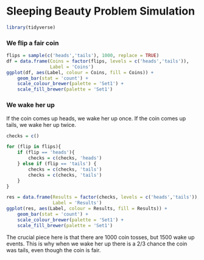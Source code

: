 Sleeping Beauty Problem Simulation
==================================

```r
library(tidyverse)
```

### We flip a fair coin

```r
flips = sample(c('heads','tails'), 1000, replace = TRUE)
df = data.frame(Coins = factor(flips, levels = c('heads','tails')), 
                Label = 'Coins')
ggplot(df, aes(Label, colour = Coins, fill = Coins)) +
    geom_bar(stat = 'count') +
    scale_colour_brewer(palette = 'Set1') +
    scale_fill_brewer(palette = 'Set1')
```

### We wake her up

If the coin comes up heads, we wake her up once. If the coin comes up tails,
we wake her up twice.

```r
checks = c()

for (flip in flips){
    if (flip == 'heads'){
        checks = c(checks, 'heads')
    } else if (flip == 'tails') {
        checks = c(checks, 'tails')
        checks = c(checks, 'tails')
    }
}

res = data.frame(Results = factor(checks, levels = c('heads','tails')),
                 Label = 'Results')
ggplot(res, aes(Label, colour = Results, fill = Results)) +
    geom_bar(stat = 'count') +
    scale_colour_brewer(palette = 'Set1') +
    scale_fill_brewer(palette = 'Set1')
```

The crucial piece here is that there are 1000 coin tosses, but 1500 wake up 
events. This is why when we wake her up there is a 2/3 chance the coin was 
tails, even though the coin is fair.